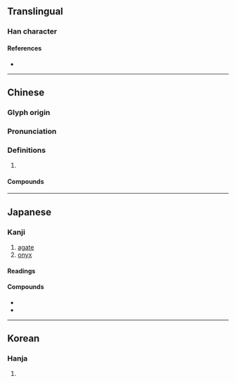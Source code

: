 {{character info/new}}
==Translingual==

===Han character===
{{Han char|rn=96|rad=玉|as=09|sn=13|four=12163|canj=MGVVW|ids=⿰𤣩𡿺}}

====References====
* {{Han ref|kx=0738.030|dkj=21125|dj=1148.230|hdz=21130.020|uh=7459|ud=29785|bh=B7EA|bd=47082}}

----

==Chinese==
{{zh-forms}}

===Glyph origin===
{{Han etym}}

===Pronunciation===
{{zh-pron
|m=nǎo
|c=nou5
|oc=y
|cat=n
}}

===Definitions===
{{zh-hanzi}}

# {{zh-only|瑪瑙}}

====Compounds====
{{zh-der|多瑙河|瑪瑙|瑪瑙紋}}

----

==Japanese==

===Kanji===
{{ja-kanji|grade=uc|rs=玉09}}

# [[agate]]
# [[onyx]]

====Readings====
{{ja-readings
|goon=のう<なう
|kanon=どう<だう}}

====Compounds====
* {{ja-r|縞瑪瑙|しまめのう}}
* {{ja-r|瑪瑙|めのう}}

----

==Korean==

===Hanja===
{{ko-hanja|hangeul=노|eumhun=|rv=no|mr=no|y=no}}

# {{defn|lang=ko|sort=玉09}}